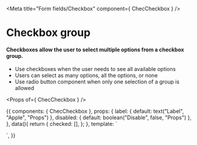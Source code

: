 
<Meta title="Form fields/Checkbox" component={ ChecCheckbox } />

# Checkbox group

#### Checkboxes allow the user to select multiple options from a checkbox group.
- Use checkboxes when the user needs to see all available options
- Users can select as many options, all the options, or none
- Use radio button component when only one selection of a group is allowed

<Props of={ ChecCheckbox } />

<Preview>
  <Story name="Checkbox group">
    {{
      components: {
        ChecCheckbox
      },
      props: {
        label: {
          default: text("Label", "Apple", "Props")
        },
        disabled: {
          default: boolean("Disable", false, "Props")
        },
      },
      data(){
        return {
          checked: [],
        };
      },
      template: `
        <div class="py-16 flex justify-center bg-gray-100">
        <ul>
          <ChecCheckbox
            class="p-3"
            v-model="checked"
            name="apple"
            :label="label"
            value="apple"
            :disabled="disabled"
          />
          <ChecCheckbox
            class="p-3"
            v-model="checked"
            name="orange"
            label="Orange"
            value="orange"
            :disabled="disabled"
          />
          <ChecCheckbox
            class="p-3"
            v-model="checked"
            name="pear"
            label="Pear"
            value="pear"
            :disabled="disabled"
          />
          <ChecCheckbox
            class="p-3"
            v-model="checked"
            name="disabled"
            label="Disabled"
            value="disabled"
            disabled="disabled"
          />
          <ul>
        </div>`,
    }}
  </Story>
</Preview>
